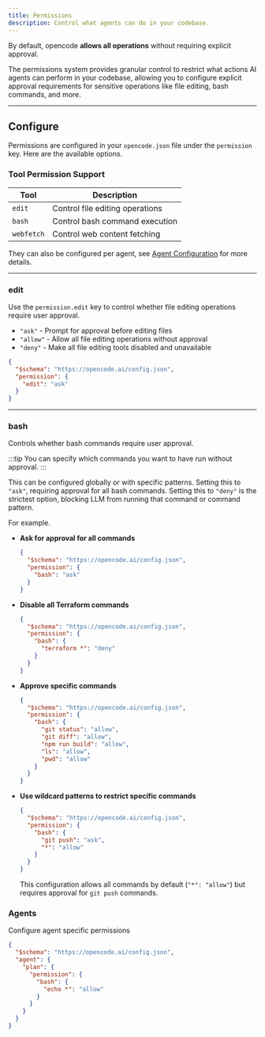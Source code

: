 ```yaml
---
title: Permissions
description: Control what agents can do in your codebase.
---
```


By default, opencode **allows all operations** without requiring explicit approval.

The permissions system provides granular control to restrict what actions AI agents can perform in your codebase, allowing you to configure explicit approval requirements for sensitive operations like file editing, bash commands, and more.

---

## Configure

Permissions are configured in your `opencode.json` file under the `permission` key. Here are the available options.

### Tool Permission Support

| Tool       | Description                     |
| ---------- | ------------------------------- |
| `edit`     | Control file editing operations |
| `bash`     | Control bash command execution  |
| `webfetch` | Control web content fetching    |

They can also be configured per agent, see [Agent Configuration](/docs/agents#agent-configuration) for more details.

---

### edit

Use the `permission.edit` key to control whether file editing operations require user approval.

- `"ask"` - Prompt for approval before editing files
- `"allow"` - Allow all file editing operations without approval
- `"deny"` - Make all file editing tools disabled and unavailable

```json title="opencode.json" {4}
{
  "$schema": "https://opencode.ai/config.json",
  "permission": {
    "edit": "ask"
  }
}
```

---

### bash

Controls whether bash commands require user approval.

:::tip
You can specify which commands you want to have run without approval.
:::

This can be configured globally or with specific patterns. Setting this to `"ask"`, requiring approval for all bash commands.
Setting this to `"deny"` is the strictest option, blocking LLM from running that command or command pattern.

For example.

- **Ask for approval for all commands**

  ```json title="opencode.json"
  {
    "$schema": "https://opencode.ai/config.json",
    "permission": {
      "bash": "ask"
    }
  }
  ```

- **Disable all Terraform commands**

  ```json title="opencode.json"
  {
    "$schema": "https://opencode.ai/config.json",
    "permission": {
      "bash": {
        "terraform *": "deny"
      }
    }
  }
  ```

- **Approve specific commands**

  ```json title="opencode.json"
  {
    "$schema": "https://opencode.ai/config.json",
    "permission": {
      "bash": {
        "git status": "allow",
        "git diff": "allow",
        "npm run build": "allow",
        "ls": "allow",
        "pwd": "allow"
      }
    }
  }
  ```

- **Use wildcard patterns to restrict specific commands**

  ```json title="opencode.json"
  {
    "$schema": "https://opencode.ai/config.json",
    "permission": {
      "bash": {
        "git push": "ask",
        "*": "allow"
      }
    }
  }
  ```
  This configuration allows all commands by default (`"*": "allow"`) but requires approval for `git push` commands.

### Agents

Configure agent specific permissions 

```json
{
  "$schema": "https://opencode.ai/config.json",
  "agent": {
    "plan": {
      "permission": {
        "bash": {
          "echo *": "allow"
        }
      }
    }
  }
}
```
